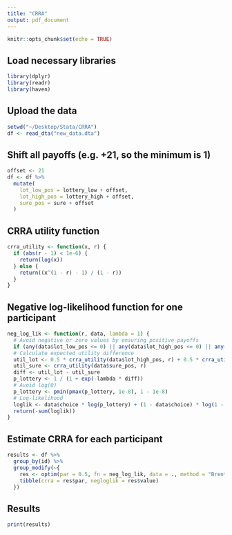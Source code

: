 ```yaml
---
title: "CRRA"
output: pdf_document
---
```


```r
knitr::opts_chunk$set(echo = TRUE)
```

\begin{enumerate}
\item Using the CRRA utility function: $$U(x) = \left\{ \begin{array}{rcl}
\frac{x^{1-r}}{1-r} & \mbox{if}
& r \neq 1 \\ \ln(x) & \mbox{if} & r = 1
\end{array}\right.$$
where $x$ is the payoff and $r$ is the CRRA coefficient.
\item For each lottery, the participant should choose the lottery if the expected utility of the lottery exceeds the utility of the sure payment: $$0.5\times U(lottery_{high}) + 0.5\times U(lottery_{low}) > U(10) $$
\item Using maximum likelihood estimation approach and assume a logistic error model for choice stochasticity: $$P(choose \ lottery) = \frac{1}{1+exp(-\lambda\cdot(EU_{lottery} - U_{sure})} $$
\item Maximizing the log-likelihood over all trials for each participant to estimate r.
\end{enumerate}

## Load necessary libraries

```r
library(dplyr)
library(readr)
library(haven)
```

## Upload the data

```r
setwd("~/Desktop/Stata/CRRA")
df <- read_dta("new_data.dta")
```

## Shift all payoffs (e.g. +21, so the minimum is 1)

```r
offset <- 21
df <- df %>%
  mutate(
    lot_low_pos = lottery_low + offset,
    lot_high_pos = lottery_high + offset,
    sure_pos = sure + offset
  )
```

## CRRA utility function

```r
crra_utility <- function(x, r) {
  if (abs(r - 1) < 1e-6) {
    return(log(x))
  } else {
    return((x^(1 - r) - 1) / (1 - r))
  }
}
```

## Negative log-likelihood function for one participant

```r
neg_log_lik <- function(r, data, lambda = 1) {
  # Avoid negative or zero values by ensuring positive payoffs
  if (any(data$lot_low_pos <= 0) || any(data$lot_high_pos <= 0) || any(data$sure_pos <= 0)) return(Inf)
  # Calculate expected utility difference
  util_lot <- 0.5 * crra_utility(data$lot_high_pos, r) + 0.5 * crra_utility(data$lot_low_pos, r)
  util_sure <- crra_utility(data$sure_pos, r)
  diff <- util_lot - util_sure
  p_lottery <- 1 / (1 + exp(-lambda * diff))
  # Avoid log(0)
  p_lottery <- pmin(pmax(p_lottery, 1e-8), 1 - 1e-8)
  # Log-likelihood
  loglik <- data$choice * log(p_lottery) + (1 - data$choice) * log(1 - p_lottery)
  return(-sum(loglik))
}
```

## Estimate CRRA for each participant

```r
results <- df %>%
  group_by(id) %>%
  group_modify(~{
    res <- optim(par = 0.5, fn = neg_log_lik, data = ., method = "Brent", lower = -2, upper = 2)
    tibble(crra = res$par, negloglik = res$value)
  })
```

## Results

```r
print(results)
```

